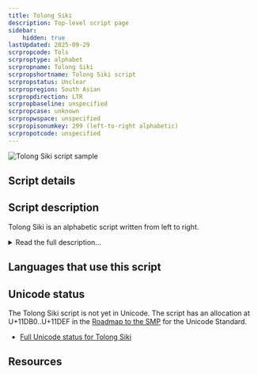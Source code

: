 ```yaml
---
title: Tolong Siki
description: Top-level script page
sidebar:
    hidden: true
lastUpdated: 2025-09-29
scrpropcode: Tols
scrproptype: alphabet
scrpropname: Tolong Siki
scrpropshortname: Tolong Siki script
scrpropstatus: Unclear
scrpropregion: South Asian
scrpropdirection: LTR
scrpropbaseline: unspecified
scrpropcase: unknown
scrpropwspace: unspecified
scrpropisonumkey: 299 (left-to-right alphabetic)
scrpropotcode: unspecified
---
```



![Tolong Siki script sample](../images/tols-sample.png "Sample of Tolong Siki script (from https://www.skyknowledge.com/tolongsiki.htm)")

## Script details

<ScriptDetails />

## Script description

Tolong Siki is an alphabetic script written from left to right.

<details>
<summary>Read the full description...</summary>It was developed in 1999 for writing Kurukh, a Dravidian language spoken primarily in the Indian states of Jharkhand, Bihar, and Chattisgarh; however it is unknown whether or not it is still used for this purpose.
</details>

## Languages that use this script

<WsList script='Tols' wsMax='5' />

## Unicode status

The Tolong Siki script is not yet in Unicode. The script has an allocation at U+11DB0..U+11DEF in the [Roadmap to the SMP](http://www.unicode.org/roadmaps/smp/) for the Unicode Standard.

- [Full Unicode status for Tolong Siki](/scrlang/unicode/tols-unicode)



## Resources

<ScriptResources detailSummary='seemore' />

